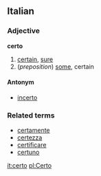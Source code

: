 ==Italian==
===Adjective===
'''certo'''

# [[certain]], [[sure]]
# (''preposition'') [[some]], certain

====Antonym====
*[[incerto]]

===Related terms===
*[[certamente]]
*[[certezza]]
*[[certificare]]
*[[certuno]]

[[it:certo]]
[[pl:Certo]]